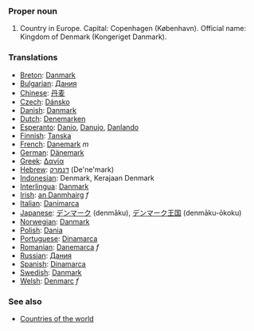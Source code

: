 ===Proper noun===

# Country in Europe. Capital:  Copenhagen (København). Official name: Kingdom of Denmark (Kongeriget Danmark).

===Translations===
*[[Breton]]: [[Danmark]]
*[[Bulgarian]]: [[Дания]]
*[[Chinese]]: [[丹麦]]
*[[Czech]]: [[Dánsko]]
*[[Danish]]: [[Danmark]]
*[[Dutch]]: [[Denemarken]]
*[[Esperanto]]: [[Danio]], [[Danujo]], [[Danlando]]
*[[Finnish]]: [[Tanska]]
*[[French]]: [[Danemark]] ''m''
*[[German]]: [[Dänemark]]
*[[Greek]]: [[Δανία]]
*[[Hebrew]]: [[דנמרק]] (De'ne'mark)
*[[Indonesian]]: Denmark, Kerajaan Denmark
*[[Interlingua]]: [[Danmark]]
*[[Irish]]: [[an Danmhairg]] ''f''
*[[Italian]]: [[Danimarca]]
*[[Japanese]]: [[デンマーク]] (denmāku),  [[デンマーク]][[王国]] (denmāku-ōkoku)
*[[Norwegian]]: [[Danmark]]
*[[Polish]]: [[Dania]]
*[[Portuguese]]: [[Dinamarca]]
*[[Romanian]]: [[Danemarca]] ''f''
*[[Russian]]: [[Дания]]
*[[Spanish]]: [[Dinamarca]]
*[[Swedish]]: [[Danmark]]
*[[Welsh]]: [[Denmarc]] ''f''

===See also===
*[[Countries of the world]]